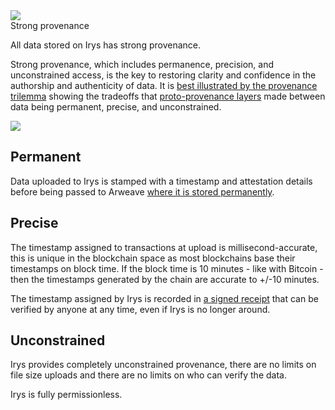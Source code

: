 
<div className="flex flex-col mt-5">
	<div className="flex items-end">
    	<img src="https://bundlr.network/new/assets/home/data-donuts.webp" className="w-[150px] " />
    	<div className="ml-2"><Heading level={1}>Strong provenance</Heading></div>
    </div>

</div>

All data stored on Irys has strong provenance.

Strong provenance, which includes permanence, precision, and unconstrained access, is the key to restoring clarity and confidence in the authorship and authenticity of data. It is [best illustrated by the provenance trilemma](https://bundlr.network/blog/bundlr-solution-provenance-trilemma) showing the tradeoffs that [proto-provenance layers](/terminology#proto-provenance-layer) made between data being permanent, precise, and unconstrained.

<img className="border border-[#FEF4EE] rounded-xl mt-5 md:w-5/6 w-full" src="/img/overview/provenance_tilemma.png" />

## Permanent

Data uploaded to Irys is stamped with a timestamp and attestation details before being passed to Arweave [where it is stored permanently](./permanent-data).

## Precise

The timestamp assigned to transactions at upload is millisecond-accurate, this is unique in the blockchain space as most blockchains base their timestamps on block time. If the block time is 10 minutes - like with Bitcoin - then the timestamps generated by the chain are accurate to +/-10 minutes.

The timestamp assigned by Irys is recorded in [a signed receipt](/learn/receipts) that can be verified by anyone at any time, even if Irys is no longer around.

## Unconstrained

Irys provides completely unconstrained provenance, there are no limits on file size uploads and there are no limits on who can verify the data.

Irys is fully permissionless.
